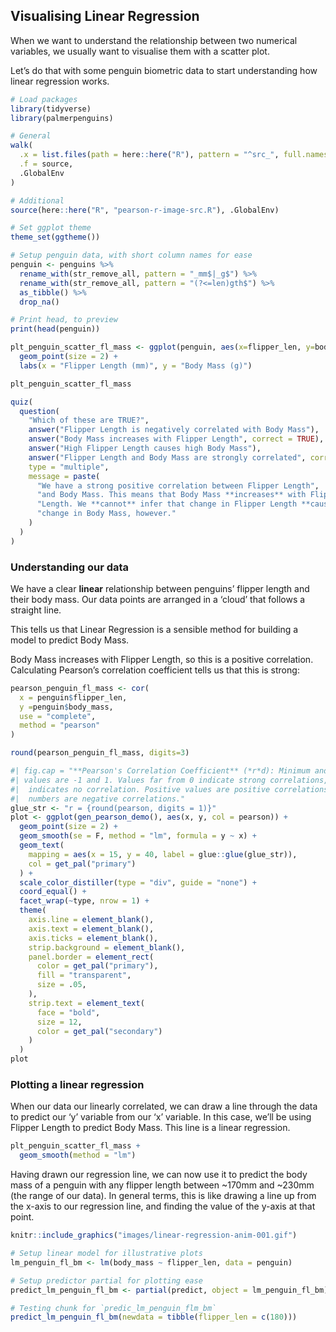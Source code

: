 ## Visualising Linear Regression

When we want to understand the relationship between two numerical variables,
we usually want to visualise them with a scatter plot. 

Let's do that with some penguin biometric data to start understanding how
linear regression works.

```r
# Load packages
library(tidyverse)
library(palmerpenguins)
```

```r
# General
walk(
  .x = list.files(path = here::here("R"), pattern = "^src_", full.names = TRUE),
  .f = source, 
  .GlobalEnv
)

# Additional
source(here::here("R", "pearson-r-image-src.R"), .GlobalEnv)
```

```r
# Set ggplot theme
theme_set(ggtheme())
```

```r
# Setup penguin data, with short column names for ease
penguin <- penguins %>% 
  rename_with(str_remove_all, pattern = "_mm$|_g$") %>% 
  rename_with(str_remove_all, pattern = "(?<=len)gth$") %>% 
  as_tibble() %>% 
  drop_na()

# Print head, to preview
print(head(penguin))
```

```r
plt_penguin_scatter_fl_mass <- ggplot(penguin, aes(x=flipper_len, y=body_mass)) +
  geom_point(size = 2) +
  labs(x = "Flipper Length (mm)", y = "Body Mass (g)")

plt_penguin_scatter_fl_mass
```


```r
quiz(
  question(
    "Which of these are TRUE?",
    answer("Flipper Length is negatively correlated with Body Mass"),
    answer("Body Mass increases with Flipper Length", correct = TRUE),
    answer("High Flipper Length causes high Body Mass"),
    answer("Flipper Length and Body Mass are strongly correlated", correct = T),
    type = "multiple",
    message = paste(
      "We have a strong positive correlation between Flipper Length",
      "and Body Mass. This means that Body Mass **increases** with Flipper",
      "Length. We **cannot** infer that change in Flipper Length **causes**",
      "change in Body Mass, however."
    )
  )
)
```

### Understanding our data

We have a clear **linear** relationship between penguins' flipper length and 
their body mass. Our data points are arranged in a 'cloud' that follows a
straight line. 

This tells us that Linear Regression is a sensible method for building a model
to predict Body Mass.

Body Mass increases with Flipper Length, so this is a positive
correlation. Calculating Pearson's correlation coefficient tells us that 
this is strong:

```r
pearson_penguin_fl_mass <- cor(
  x = penguin$flipper_len, 
  y =penguin$body_mass, 
  use = "complete", 
  method = "pearson"
)

round(pearson_penguin_fl_mass, digits=3)
```

```r
#| fig.cap = "**Pearson's Correlation Coefficient** (*r*d): Minimum and maximum 
#| values are -1 and 1. Values far from 0 indicate strong correlations, 0
#|  indicates no correlation. Positive values are positive correlations, negative
#|  numbers are negative correlations."
glue_str <- "r = {round(pearson, digits = 1)}"
plot <- ggplot(gen_pearson_demo(), aes(x, y, col = pearson)) +
  geom_point(size = 2) +
  geom_smooth(se = F, method = "lm", formula = y ~ x) +
  geom_text(
    mapping = aes(x = 15, y = 40, label = glue::glue(glue_str)), 
    col = get_pal("primary")
  ) +
  scale_color_distiller(type = "div", guide = "none") +
  coord_equal() +
  facet_wrap(~type, nrow = 1) +
  theme(
    axis.line = element_blank(),
    axis.text = element_blank(),
    axis.ticks = element_blank(),
    strip.background = element_blank(),
    panel.border = element_rect(
      color = get_pal("primary"), 
      fill = "transparent",
      size = .05,
    ),
    strip.text = element_text(
      face = "bold", 
      size = 12, 
      color = get_pal("secondary")
    )
  )
plot
```


### Plotting a linear regression

When our data our linearly correlated, we can draw a line through the data to
predict our 'y' variable from our 'x' variable. In this case, we'll be using
Flipper Length to predict Body Mass. This line is a linear regression.

```r
plt_penguin_scatter_fl_mass +
  geom_smooth(method = "lm")
```

Having drawn our regression line, we can now use it to predict the body mass of
a penguin with any flipper length between ~170mm and ~230mm (the range of our
data). In general terms, this is like drawing a line up from the x-axis to our
regression line, and finding the value of the y-axis at that point.

```r
knitr::include_graphics("images/linear-regression-anim-001.gif")
```

```r
# Setup linear model for illustrative plots
lm_penguin_fl_bm <- lm(body_mass ~ flipper_len, data = penguin)

# Setup predictor partial for plotting ease
predict_lm_penguin_fl_bm <- partial(predict, object = lm_penguin_fl_bm)
```

```r
# Testing chunk for `predic_lm_penguin_flm_bm`
predict_lm_penguin_fl_bm(newdata = tibble(flipper_len = c(180)))
```